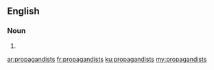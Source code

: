 ==English==

===Noun===
{{head|en}}

# {{plural of|propagandist}}

[[ar:propagandists]]
[[fr:propagandists]]
[[ku:propagandists]]
[[my:propagandists]]